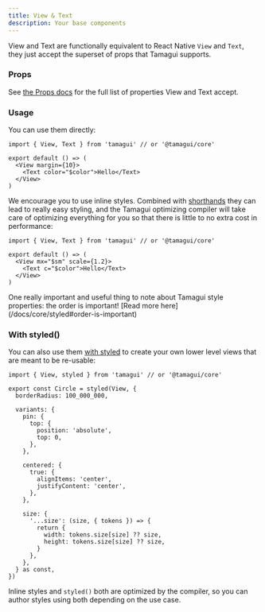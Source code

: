 ```yaml
---
title: View & Text
description: Your base components
---
```


View and Text are functionally equivalent to React Native `View` and `Text`, they just accept the superset of props that Tamagui supports.

### Props

See [the Props docs](/docs/intro/props) for the full list of properties View and Text accept.

### Usage

You can use them directly:

```tsx
import { View, Text } from 'tamagui' // or '@tamagui/core'

export default () => (
  <View margin={10}>
    <Text color="$color">Hello</Text>
  </View>
)
```

We encourage you to use inline styles. Combined with [shorthands](/docs/core/configuration#shorthands) they can lead to really easy styling, and the Tamagui optimizing compiler will take care of optimizing everything for you so that there is little to no extra cost in performance:

```tsx
import { View, Text } from 'tamagui' // or '@tamagui/core'

export default () => (
  <View mx="$sm" scale={1.2}>
    <Text c="$color">Hello</Text>
  </View>
)
```

<Notice>
  One really important and useful thing to note about Tamagui style properties: the order
  is important! [Read more here](/docs/core/styled#order-is-important)
</Notice>

### With styled()

You can also use them [with styled](/docs/core/styled) to create your own lower level views that are meant to be re-usable:

```tsx
import { View, styled } from 'tamagui' // or '@tamagui/core'

export const Circle = styled(View, {
  borderRadius: 100_000_000,

  variants: {
    pin: {
      top: {
        position: 'absolute',
        top: 0,
      },
    },

    centered: {
      true: {
        alignItems: 'center',
        justifyContent: 'center',
      },
    },

    size: {
      '...size': (size, { tokens }) => {
        return {
          width: tokens.size[size] ?? size,
          height: tokens.size[size] ?? size,
        }
      },
    },
  } as const,
})
```

Inline styles and `styled()` both are optimized by the compiler, so you can author styles using both depending on the use case.
